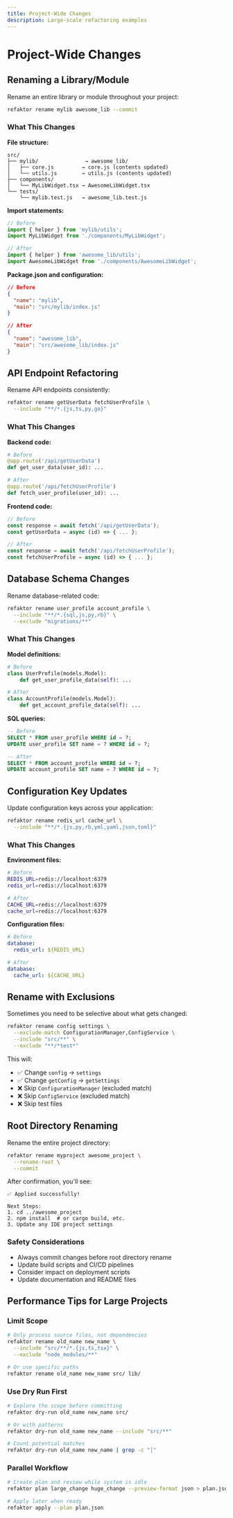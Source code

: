 ```yaml
---
title: Project-Wide Changes
description: Large-scale refactoring examples
---
```


# Project-Wide Changes

## Renaming a Library/Module

Rename an entire library or module throughout your project:

```bash
refaktor rename mylib awesome_lib --commit
```

### What This Changes

**File structure:**
```
src/
├── mylib/               → awesome_lib/
│   ├── core.js         → core.js (contents updated)
│   └── utils.js        → utils.js (contents updated)
├── components/
│   └── MyLibWidget.tsx → AwesomeLibWidget.tsx
└── tests/
    └── mylib.test.js   → awesome_lib.test.js
```

**Import statements:**
```js
// Before
import { helper } from 'mylib/utils';
import MyLibWidget from './components/MyLibWidget';

// After
import { helper } from 'awesome_lib/utils';
import AwesomeLibWidget from './components/AwesomeLibWidget';
```

**Package.json and configuration:**
```json
// Before
{
  "name": "mylib",
  "main": "src/mylib/index.js"
}

// After
{
  "name": "awesome_lib", 
  "main": "src/awesome_lib/index.js"
}
```

## API Endpoint Refactoring

Rename API endpoints consistently:

```bash
refaktor rename getUserData fetchUserProfile \
  --include "**/*.{js,ts,py,go}"
```

### What This Changes

**Backend code:**
```python
# Before
@app.route('/api/getUserData')
def get_user_data(user_id): ...

# After
@app.route('/api/fetchUserProfile')  
def fetch_user_profile(user_id): ...
```

**Frontend code:**
```js
// Before
const response = await fetch('/api/getUserData');
const getUserData = async (id) => { ... };

// After
const response = await fetch('/api/fetchUserProfile');
const fetchUserProfile = async (id) => { ... };
```

## Database Schema Changes

Rename database-related code:

```bash
refaktor rename user_profile account_profile \
  --include "**/*.{sql,js,py,rb}" \
  --exclude "migrations/**"
```

### What This Changes

**Model definitions:**
```python
# Before
class UserProfile(models.Model):
    def get_user_profile_data(self): ...

# After
class AccountProfile(models.Model):
    def get_account_profile_data(self): ...
```

**SQL queries:**
```sql
-- Before
SELECT * FROM user_profile WHERE id = ?;
UPDATE user_profile SET name = ? WHERE id = ?;

-- After
SELECT * FROM account_profile WHERE id = ?;
UPDATE account_profile SET name = ? WHERE id = ?;
```

## Configuration Key Updates

Update configuration keys across your application:

```bash
refaktor rename redis_url cache_url \
  --include "**/*.{js,py,rb,yml,yaml,json,toml}"
```

### What This Changes

**Environment files:**
```bash
# Before
REDIS_URL=redis://localhost:6379
redis_url=redis://localhost:6379

# After  
CACHE_URL=redis://localhost:6379
cache_url=redis://localhost:6379
```

**Configuration files:**
```yaml
# Before
database:
  redis_url: ${REDIS_URL}

# After
database:
  cache_url: ${CACHE_URL}
```

## Rename with Exclusions

Sometimes you need to be selective about what gets changed:

```bash
refaktor rename config settings \
  --exclude-match ConfigurationManager,ConfigService \
  --include "src/**" \
  --exclude "**/*test*"
```

This will:
- ✅ Change `config` → `settings`
- ✅ Change `getConfig` → `getSettings`  
- ❌ Skip `ConfigurationManager` (excluded match)
- ❌ Skip `ConfigService` (excluded match)
- ❌ Skip test files

## Root Directory Renaming

Rename the entire project directory:

```bash
refaktor rename myproject awesome_project \
  --rename-root \
  --commit
```

After confirmation, you'll see:
```
✅ Applied successfully! 

Next Steps:
1. cd ../awesome_project
2. npm install  # or cargo build, etc.
3. Update any IDE project settings
```

### Safety Considerations

- Always commit changes before root directory rename
- Update build scripts and CI/CD pipelines
- Consider impact on deployment scripts
- Update documentation and README files

## Performance Tips for Large Projects

### Limit Scope
```bash
# Only process source files, not dependencies
refaktor rename old_name new_name \
  --include "src/**/*.{js,ts,tsx}" \
  --exclude "node_modules/**"

# Or use specific paths
refaktor rename old_name new_name src/ lib/
```

### Use Dry Run First
```bash
# Explore the scope before committing
refaktor dry-run old_name new_name src/

# Or with patterns
refaktor dry-run old_name new_name --include "src/**"

# Count potential matches
refaktor dry-run old_name new_name | grep -c "│"
```

### Parallel Workflow
```bash
# Create plan and review while system is idle
refaktor plan large_change huge_change --preview-format json > plan.json

# Apply later when ready  
refaktor apply --plan plan.json
```
